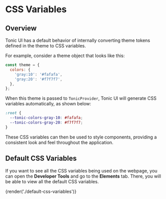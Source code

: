 # CSS Variables

## Overview

Tonic UI has a default behavior of internally converting theme tokens defined in the theme to CSS variables.

For example, consider a theme object that looks like this:

```js disabled
const theme = {
  colors: {
    'gray:10': '#fafafa',
    'gray:20': '#f7f7f7',
  },
};
```

When this theme is passed to `TonicProvider`, Tonic UI will generate CSS variables automatically, as shown below:

```css
:root {
  --tonic-colors-gray-10: #fafafa;
  --tonic-colors-gray-20: #f7f7f7;
}
```

These CSS variables can then be used to style components, providing a consistent look and feel throughout the application.

## Default CSS Variables

If you want to see all the CSS variables being used on the webpage, you can open the **Developer Tools** and go to the **Elements** tab. There, you will be able to view all the default CSS variables.

{render('./default-css-variables')}
